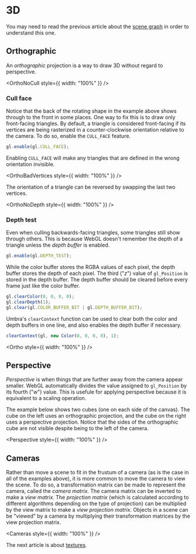 # 3D

You may need to read the previous article about the [scene graph](/a/webgl/scene-graph) in order to understand this one.

## Orthographic

An *orthographic* projection is a way to draw 3D without regard to perspective.


<OrthoNoCull style={{ width: "100%" }} />

### Cull face

Notice that the back of the rotating shape in the example above shows through to the front in some places. One way to
fix this is to draw only front-facing triangles. By default, a triangle is considered front-facing if its vertices are
being rasterized in a counter-clockwise orientation relative to the camera. To do so, enable the `CULL_FACE` feature.

```js
gl.enable(gl.CULL_FACE);
```

Enabling `CULL_FACE` will make any triangles that are defined in the wrong orientation invisible.


<OrthoBadVertices style={{ width: "100%" }} />

The orientation of a triangle can be reversed by swapping the last two vertices.


<OrthoNoDepth style={{ width: "100%" }} />

### Depth test

Even when culling backwards-facing triangles, some triangles still show through others. This is because WebGL
doesn't remember the depth of a triangle unless the *depth buffer* is enabled.

```js
gl.enable(gl.DEPTH_TEST);
```

While the color buffer stores the RGBA values of each pixel, the depth buffer stores the depth of each pixel. The
third ("$z$") value of `gl_Position` is stored in the depth buffer. The depth buffer should be cleared before every
frame just like the color buffer.

```js
gl.clearColor(0, 0, 0, 0);
gl.clearDepth(1);
gl.clear(gl.COLOR_BUFFER_BIT | gl.DEPTH_BUFFER_BIT);
```

Umbra's `clearContext` function can be used to clear both the color and depth buffers in one line, and also enables
the depth buffer if necessary.

```js
clearContext(gl, new Color(0, 0, 0, 0), 1);
```


<Ortho style={{ width: "100%" }} />

## Perspective

*Perspective* is when things that are further away from the camera appear smaller. WebGL automatically divides the
value assigned to `gl_Position` by its fourth ("$w$") value. This is usefule for applying perspective because it
is equivalent to a scaling operation.

The example below shows two cubes (one on each side of the canvas). The cube on the left uses an orthographic
projection, and the cube on the right uses a perspective projection. Notice that the sides of the orthographic cube
are not visible despite being to the left of the camera.


<Perspective style={{ width: "100%" }} />

## Cameras

Rather than move a scene to fit in the frustum of a camera (as is the case in all of the examples above), it is more
common to move the camera to view the scene. To do so, a transformation matrix can be made to represent the camera,
called the *camera matrix*. The camera matrix can be inverted to make a *view matrix*. The *projection matrix*
(which is calculated according to different algorithms depending on the type of projection) can be multiplied by
the view matrix to make a *view projection matrix*. Objects in a scene can be "viewed" by a camera by multiplying their
transformation matrices by the view projection matrix.


<Cameras style={{ width: "100%" }} />

The next article is about [textures](/a/webgl/textures).
